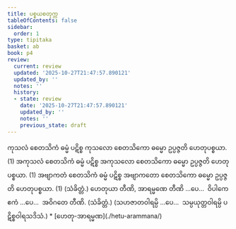 ```yaml
---
title: ပစ္စယစတုက္က
tableOfContents: false
sidebar:
  order: 1
type: tipitaka
basket: ab
book: p4
review:
  current: review
  updated: '2025-10-27T21:47:57.890121'
  updated_by: ''
  notes: ''
  history:
  - state: review
    date: '2025-10-27T21:47:57.890121'
    updated_by: ''
    notes: ''
    previous_state: draft
---
```



<ReviewStatus review={frontmatter.review} showDetails={true} />

<HypothesisAnnotation frontmatter={frontmatter} />

<DynamicBreadcrumb />

<Division number="11" book="p4" e="ch" v="39" p="597">

<Paragraph number="1361" book="p4">
ကုသလံ စေတသိကံ ဓမ္မံ ပဋိစ္စ ကုသလော စေတသိကော ဓမ္မော ဥပ္ပဇ္ဇတိ ဟေတုပစ္စယာ. (1)




</Paragraph>

<Paragraph number="1362" book="p4">
အကုသလံ စေတသိကံ ဓမ္မံ ပဋိစ္စ အကုသလော စေတသိကော ဓမ္မော ဥပ္ပဇ္ဇတိ ဟေတုပစ္စယာ. (1)




</Paragraph>

<Paragraph number="1363" book="p4">
အဗျာကတံ စေတသိကံ ဓမ္မံ ပဋိစ္စ အဗျာကတော စေတသိကော ဓမ္မော ဥပ္ပဇ္ဇတိ ဟေတုပစ္စယာ. (1) (သံခိတ္တံ.)




</Paragraph>

</Division>
<Division number="12" book="p4" e="ch" v="39" p="597">

<Paragraph number="1364" book="p4">
ဟေတုယာ တီဏိ, အာရမ္မဏေ တီဏိ …ပေ…  ဝိပါကေ ဧကံ …ပေ…  အဝိဂတေ တီဏိ. (သံခိတ္တံ.)




</Paragraph>

<Paragraph number="1365" book="p4">
(သဟဇာတဝါရမ္ပိ …ပေ…  သမ္ပယုတ္တဝါရမ္ပိ ပဋိစ္စဝါရသဒိသံ.)

</Paragraph>
</Division>

<TableOfContents book="p4">
* [ဟေတု-အာရမ္မဏ](./hetu-arammana/)
</TableOfContents>